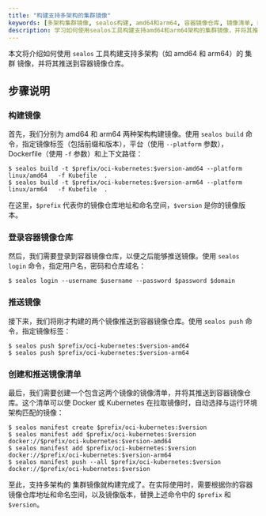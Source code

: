 ```yaml
---
title: "构建支持多架构的集群镜像"
keywords: [多架构集群镜像, sealos构建, amd64和arm64, 容器镜像仓库, 镜像清单, Kubefile, 多平台支持, Docker优化, Kubernetes部署, 镜像推送]
description: 学习如何使用sealos工具构建支持amd64和arm64架构的集群镜像，并将其推送到容器镜像仓库。掌握多架构镜像构建、推送和清单创建的完整流程。
---
```


本文将介绍如何使用 `sealos` 工具构建支持多架构（如 amd64 和 arm64）的 集群 镜像，并将其推送到容器镜像仓库。

## 步骤说明

### 构建镜像

首先，我们分别为 amd64 和 arm64 两种架构构建镜像。使用 `sealos build` 命令，指定镜像标签（包括前缀和版本），平台（使用 `--platform` 参数），Dockerfile（使用 `-f` 参数）和上下文路径：

```shell
$ sealos build -t $prefix/oci-kubernetes:$version-amd64 --platform linux/amd64   -f Kubefile  .
$ sealos build -t $prefix/oci-kubernetes:$version-arm64 --platform linux/arm64   -f Kubefile  .
```

在这里，`$prefix` 代表你的镜像仓库地址和命名空间，`$version` 是你的镜像版本。

### 登录容器镜像仓库

然后，我们需要登录到容器镜像仓库，以便之后能够推送镜像。使用 `sealos login` 命令，指定用户名，密码和仓库域名：

```shell
$ sealos login --username $username --password $password $domain
```

### 推送镜像

接下来，我们将刚才构建的两个镜像推送到容器镜像仓库。使用 `sealos push` 命令，指定镜像标签：

```shell
$ sealos push $prefix/oci-kubernetes:$version-amd64
$ sealos push $prefix/oci-kubernetes:$version-arm64
```

### 创建和推送镜像清单

最后，我们需要创建一个包含这两个镜像的镜像清单，并将其推送到容器镜像仓库。这个清单可以使 Docker 或 Kubernetes 在拉取镜像时，自动选择与运行环境架构匹配的镜像：

```shell
$ sealos manifest create $prefix/oci-kubernetes:$version
$ sealos manifest add $prefix/oci-kubernetes:$version docker://$prefix/oci-kubernetes:$version-amd64
$ sealos manifest add $prefix/oci-kubernetes:$version docker://$prefix/oci-kubernetes:$version-arm64
$ sealos manifest push --all $prefix/oci-kubernetes:$version docker://$prefix/oci-kubernetes:$version
```

至此，支持多架构的 集群镜像就构建完成了。在实际使用时，需要根据你的容器镜像仓库地址和命名空间，以及镜像版本，替换上述命令中的 `$prefix` 和 `$version`。